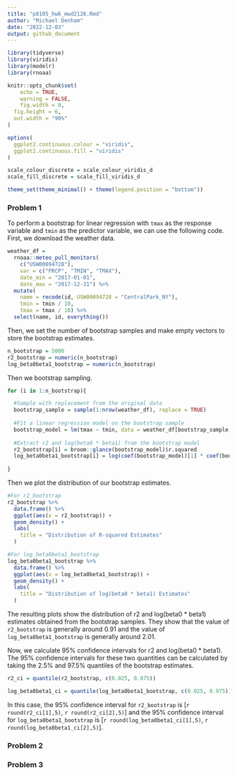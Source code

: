 ```yaml
---
title: "p8105_hw6_mwd2126.Rmd"
author: "Michael Denham"
date: "2022-12-03"
output: github_document
---
```


```r
library(tidyverse)
library(viridis)
library(modelr)
library(rnoaa)

knitr::opts_chunk$set(
	echo = TRUE,
	warning = FALSE,
	fig.width = 8, 
  fig.height = 6,
  out.width = "90%"
)

options(
  ggplot2.continuous.colour = "viridis",
  ggplot2.continuous.fill = "viridis"
)

scale_colour_discrete = scale_colour_viridis_d
scale_fill_discrete = scale_fill_viridis_d

theme_set(theme_minimal() + theme(legend.position = "bottom"))
```


### Problem 1

To perform a bootstrap for linear regression with `tmax` as the response variable and `tmin` as the predictor variable, we can use the following code. First, we download the weather data.

```r
weather_df = 
  rnoaa::meteo_pull_monitors(
    c("USW00094728"),
    var = c("PRCP", "TMIN", "TMAX"), 
    date_min = "2017-01-01",
    date_max = "2017-12-31") %>%
  mutate(
    name = recode(id, USW00094728 = "CentralPark_NY"),
    tmin = tmin / 10,
    tmax = tmax / 10) %>%
  select(name, id, everything())
```

Then, we set the number of bootstrap samples and make empty vectors to store the bootstrap estimates.

```r
n_bootstrap = 5000
r2_bootstrap = numeric(n_bootstrap)
log_beta0beta1_bootstrap = numeric(n_bootstrap)
```

Then we bootstrap sampling.

```r
for (i in 1:n_bootstrap){

  #Sample with replacement from the original data
  bootstrap_sample = sample(1:nrow(weather_df), replace = TRUE)
  
  #Fit a linear regression model on the bootstrap sample
  bootstrap_model = lm(tmax ~ tmin, data = weather_df[bootstrap_sample, ])
  
  #Extract r2 and log(beta0 * beta1) from the bootstrap model
  r2_bootstrap[i] = broom::glance(bootstrap_model)$r.squared
  log_beta0beta1_bootstrap[i] = log(coef(bootstrap_model)[1] * coef(bootstrap_model)[2])
  
}
```

Then we plot the distribution of our bootstrap estimates.

```r
#For r2_bootstrap
r2_bootstrap %>%
  data.frame() %>% 
  ggplot(aes(x = r2_bootstrap)) +
  geom_density() +
  labs(
    title = "Distribution of R-squared Estimates"
  )

#For log_beta0beta1_bootstrap
log_beta0beta1_bootstrap %>%
  data.frame() %>% 
  ggplot(aes(x = log_beta0beta1_bootstrap)) +
  geom_density() +
  labs(
    title = "Distribution of log(beta0 * beta1) Estimates"
  )
```

The resulting plots show the distribution of r2 and log(beta0 * beta1) estimates obtained from the bootstrap samples. They show that the value of `r2_bootstrap` is generally around 0.91 and the value of `log_beta0beta1_bootstrap` is generally around 2.01.

Now, we calculate 95% confidence intervals for r2 and log(beta0 * beta1). The 95% confidence intervals for these two quantities can be calculated by taking the 2.5% and 97.5% quantiles of the bootstrap estimates.

```r
r2_ci = quantile(r2_bootstrap, c(0.025, 0.975))

log_beta0beta1_ci = quantile(log_beta0beta1_bootstrap, c(0.025, 0.975))
```

In this case, the 95% confidence interval for `r2_bootstrap` is [`r round(r2_ci[1],5)`, `r round(r2_ci[2],5)`] and the 95% confidence interval for `log_beta0beta1_bootstrap` is [`r round(log_beta0beta1_ci[1],5)`, `r round(log_beta0beta1_ci[2],5)`].


### Problem 2



### Problem 3


